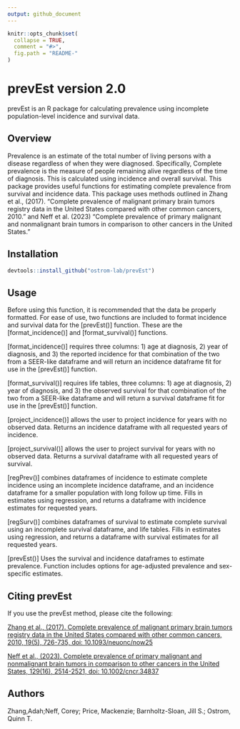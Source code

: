 ```yaml
---
output: github_document
---
```


<!-- README.md is generated from README.Rmd. Please edit that file -->

```r
knitr::opts_chunk$set(
  collapse = TRUE,
  comment = "#>",
  fig.path = "README-"
)
```


# prevEst version 2.0

prevEst is an R package for calculating prevalence using incomplete population-level incidence and survival data.


## Overview

Prevalence is an estimate of the total number of living persons with a disease regardless of when they were diagnosed. Specifically, Complete prevalence is the measure of people remaining alive regardless of the time of diagnosis. This is calculated using incidence and overall survival. This package provides useful functions for estimating complete prevalence from survival and incidence data. This package uses methods outlined in Zhang et al., (2017). "Complete prevalence of malignant primary brain tumors registry data in the United States compared with other common cancers, 2010." and Neff et al. (2023) "Complete prevalence of primary malignant and nonmalignant brain tumors in comparison to other cancers in the United States."


## Installation

```r
devtools::install_github("ostrom-lab/prevEst")
```


## Usage

Before using this function, it is recommended that the data be properly formatted. For ease of use, two functions are included to format incidence and survival data for the [prevEst()] function. These are the [format_incidence()] and [format_survival()] functions. 

[format_incidence()] requires three columns: 1) age at diagnosis, 2) year of diagnosis, and 3) the reported incidence for that combination of the two from a SEER-like dataframe and will return an incidence dataframe fit for use in the [prevEst()] function.

[format_survival()] requires life tables, three columns: 1) age at diagnosis, 2) year of diagnosis, and 3) the observed survival for that combination of the two from a SEER-like dataframe and will return a survival dataframe fit for use in the [prevEst()] function.

[project_incidence()] allows the user to project incidence for years with no observed data. Returns an incidence dataframe with all requested years of incidence.

[project_survival()] allows the user to project survival for years with no observed data. Returns a survival dataframe with all requested years of survival.

[regPrev()] combines dataframes of incidence to estimate complete incidence using an incomplete incidence dataframe, and an incidence dataframe for a smaller population with long follow up time. Fills in estimates using regression, and returns a dataframe with incidence estimates for requested years.

[regSurv()] combines dataframes of survival to estimate complete survival using an incomplete survival dataframe, and life tables. Fills in estimates using regression, and returns a dataframe with survival estimates for all requested years.

[prevEst()] Uses the survival and incidence dataframes to estimate prevalence. Function includes options for age-adjusted prevalence and sex-specific estimates. 

## Citing prevEst

If you use the prevEst method, please cite the following:

[Zhang et al., (2017). Complete prevalence of malignant primary brain tumors registry data in the United States compared with other common cancers, 2010, 19(5), 726-735, doi: 10.1093/neuonc/now25](https://doi.org/10.1093/neuonc/now252)

[Neff et al., (2023). Complete prevalence of primary malignant and nonmalignant brain tumors in comparison to other cancers in the United States, 129(16), 2514-2521, doi: 10.1002/cncr.34837 ](https://doi.org/10.1002/cncr.34837)

## Authors
Zhang,Adah;Neff, Corey; Price, Mackenzie; Barnholtz-Sloan, Jill S.; Ostrom, Quinn T.


